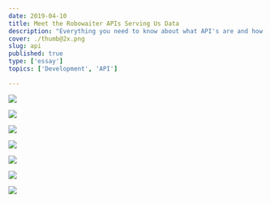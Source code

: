 ```yaml
---
date: 2019-04-10
title: Meet the Robowaiter APIs Serving Us Data
description: "Everything you need to know about what API's are and how they work"
cover: ./thumb@2x.png
slug: api
published: true
type: ['essay']
topics: ['Development', 'API']

---
```



![](./API_0.png)

![](./API_1.png)

![](./API_2.png)

![](./API_3.png)

![](./API_4.png)

<APIs />

![](./API_6.png)

![](./API_7.png)